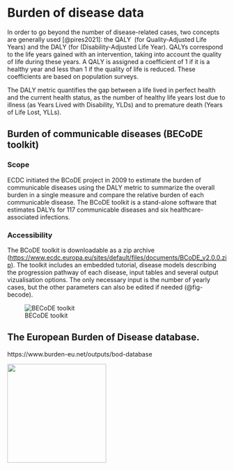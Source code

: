 # Burden of disease data

In order to go beyond the number of disease-related cases, two concepts are generally used [@pires2021]: the QALY  (for Quality-Adjusted Life Years) and the DALY (for (Disability-Adjusted Life Year). QALYs correspond to the life years gained with an intervention, taking into account the quality of life during these years. A QALY is assigned a coefficient of 1 if it is a healthy year and less than 1 if the quality of life is reduced. These coefficients are based on population surveys.

The DALY metric quantifies the gap between a life lived in perfect health and the current health status, as the number of healthy life years lost due to illness (as Years Lived with Disability, YLDs) and to premature death (Years of Life Lost, YLLs).

## Burden of communicable diseases (BECoDE toolkit)

### Scope

ECDC initiated the BCoDE project in 2009 to estimate the burden of communicable diseases using the DALY metric to summarize the overall burden in a single measure and compare the relative burden of each communicable disease. The BCoDE toolkit is a stand-alone software that estimates DALYs for 117 communicable diseases and six healthcare-associated infections.

### Accessibility

The BCoDE toolkit is downloadable as a zip archive (<https://www.ecdc.europa.eu/sites/default/files/documents/BCoDE_v2.0.0.zip>). The toolkit includes an embedded tutorial, disease models describing the progression pathway of each disease, input tables and several output vizualisation options. The only necessary input is the number of yearly cases, but the other parameters can also be edited if needed (@fig-becode).

![BECoDE toolkit](images/BECoDE.png){#fig-becode}

## The **European Burden of Disease database.**

https://www.burden-eu.net/outputs/bod-database

![](images/wip.png){width="227"}
